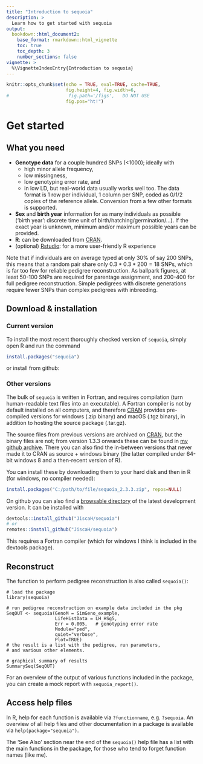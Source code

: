 ```yaml
---
title: "Introduction to sequoia"
description: >
  Learn how to get started with sequoia
output: 
  bookdown::html_document2:
    base_format: rmarkdown::html_vignette
    toc: true
    toc_depth: 3
    number_sections: false
vignette: >
  %\VignetteIndexEntry{Introduction to sequoia}
---
```




```r
knitr::opts_chunk$set(echo = TRUE, eval=TRUE, cache=TRUE,
                      fig.height=4, fig.width=6, 
#                      fig.path='/figs',   DO NOT USE
                      fig.pos="ht!")
```

# Get started


## What you need
- **Genotype data** for a couple hundred SNPs (<1000); ideally with 
    - high minor allele frequency, 
    - low missingness, 
    - low genotyping error rate, and 
    - in low LD, 
but real-world data usually works well too. The data format is 1 row per individual, 1 column per SNP, coded as 0/1/2 copies of the reference allele. Conversion from a few other formats is supported.
- **Sex** and **birth year** information for as many individuals as possible ('birth year': discrete time unit of birth/hatching/germination/...). If the exact year is unknown, minimum and/or maximum possible years can be provided.
- **R**: can be downloaded from [CRAN](https://cran.r-project.org/). 
- (optional) [Rstudio](https://rstudio.com/products/rstudio/): for a more user-friendly R experience

Note that if individuals are on average typed at only 30% of say 200 SNPs, this means that a random pair share only $0.3*0.3*200 = 18$ SNPs, which is far too few for reliable pedigree reconstruction. As ballpark figures, at least 50-100 SNPs are required for parentage assignment, and 200-400 for full pedigree reconstruction. Simple pedigrees with discrete generations require fewer SNPs than complex pedigrees with inbreeding. 
 

## Download & installation

### Current version
To install the most recent thoroughly checked version of `sequoia`, simply open R and run the command 
```r
install.packages("sequoia") 
```

or install from github:


### Other versions
The bulk of `sequoia` is written in Fortran, and requires compilation (turn human-readable text files into an executable). A Fortran compiler is not by default installed on all computers, and therefore [CRAN](https://CRAN.R-project.org/package=sequoia) provides pre-compiled versions for windows (.zip binary) and macOS (.tgz binary), in addition to hosting the source package (.tar.gz).  

The source files from previous versions are archived on [CRAN](https://cran.r-project.org/src/contrib/Archive/sequoia/), but the binary files are not; from version 1.3.3 onwards these can be found in [my github archive](https://github.com/JiscaH/sequoia_archives). There you can also find the in-between versions that never made it to CRAN as source + windows binary (the latter compiled under 64-bit windows 8 and a then-recent version of R). 

You can install these by downloading them to your hard disk and then in R (for windows, no compiler needed):
```r
install.packages("C:/path/to/file/sequoia_2.3.3.zip", repos=NULL)
```
 

On github you can also find a [browsable directory](https://github.com/JiscaH/sequoia) of the latest development version. It can be installed with   
```r
devtools::install_github("JiscaH/sequoia")
# or
remotes::install_github("JiscaH/sequoia")
```
This requires a Fortran compiler (which for windows I think is included in the devtools package). 



## Reconstruct
The function to perform pedigree reconstruction is also called `sequoia()`:
```
# load the package
library(sequoia)  

# run pedigree reconstruction on example data included in the pkg
SeqOUT <- sequoia(GenoM = SimGeno_example, 
                  LifeHistData = LH_HSg5, 
                  Err = 0.005,   # genotyping error rate
                  Module="ped", 
                  quiet="verbose", 
                  Plot=TRUE)
# the result is a list with the pedigree, run parameters, 
# and various other elements.                 

# graphical summary of results
SummarySeq(SeqOUT)
```

For an overview of the output of various functions included in the package,
you can create a mock report with `sequoia_report()`. 


## Access help files
In R, help for each function is available via `?functionname`, e.g. `?sequoia`. An overview of all help files and other documentation in a package is available via `help(package="sequoia")`.

The 'See Also' section near the end of the `sequoia()` help file has a list with the main functions in the package, for those who tend to forget function names (like me).

